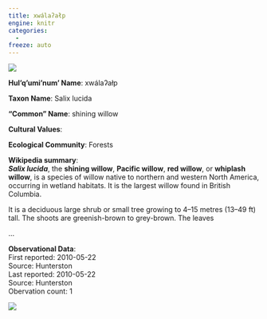 ```yaml
---
title: xwálaʔałp
engine: knitr
categories:
  - 
freeze: auto
---
```

![](https://static.inaturalist.org/photos/182253816/medium.jpg){fig-alt="xwálaʔałp - shining willow"}

**Hul'q'umi'num' Name**: xwálaʔałp

**Taxon Name**: Salix lucida

**"Common" Name**: shining willow

**Cultural Values**:  

::: {layout-nrow=1 style="width:60%"}

:::

**Ecological Community**: Forests

**Wikipedia summary**:  
<i><b>Salix lucida</b></i>, the <b>shining willow</b>, <b>Pacific willow</b>, <b>red willow</b>, or <b>whiplash willow</b>, is a species of willow native to northern and western North America, occurring in wetland habitats. It is the largest willow found in British Columbia.</p><p>It is a deciduous large shrub or small tree growing to 4–15 metres (13–49&#160;ft) tall. The shoots are greenish-brown to grey-brown. The leaves</p>...

**Observational Data**:   
First reported: 2010-05-22  
Source: Hunterston  
Last reported: 2010-05-22  
Source: Hunterston  
Obervation count: 1

![](community_dist.png)
